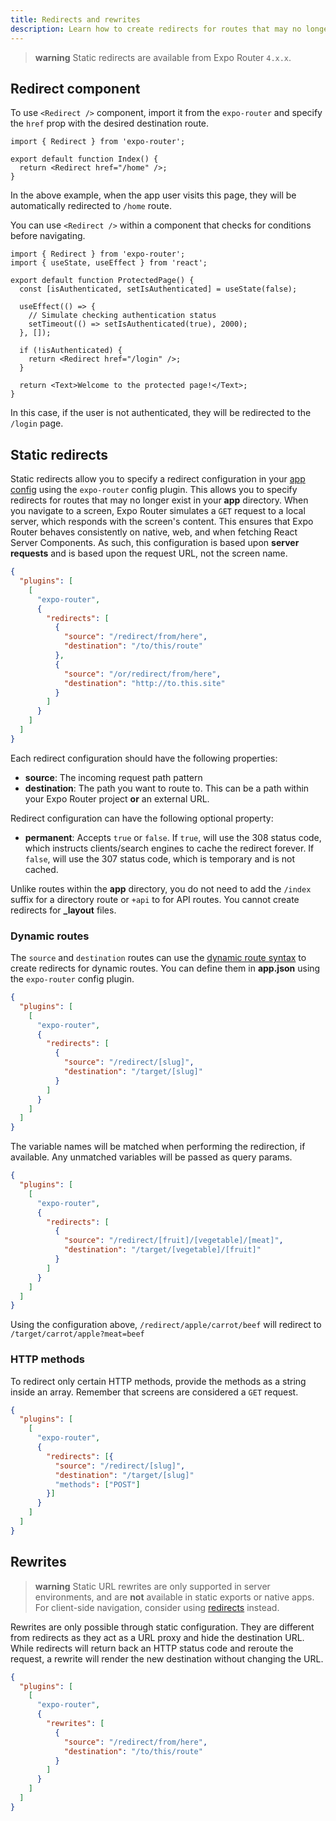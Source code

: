 ```yaml
---
title: Redirects and rewrites
description: Learn how to create redirects for routes that may no longer exist.
---
```


> **warning** Static redirects are available from Expo Router `4.x.x`.

## Redirect component

To use `<Redirect />` component, import it from the `expo-router` and specify the `href` prop with the desired destination route.

```tsx
import { Redirect } from 'expo-router';

export default function Index() {
  return <Redirect href="/home" />;
}
```

In the above example, when the app user visits this page, they will be automatically redirected to `/home` route.

You can use `<Redirect />` within a component that checks for conditions before navigating.

```tsx
import { Redirect } from 'expo-router';
import { useState, useEffect } from 'react';

export default function ProtectedPage() {
  const [isAuthenticated, setIsAuthenticated] = useState(false);

  useEffect(() => {
    // Simulate checking authentication status
    setTimeout(() => setIsAuthenticated(true), 2000);
  }, []);

  if (!isAuthenticated) {
    return <Redirect href="/login" />;
  }

  return <Text>Welcome to the protected page!</Text>;
}
```

In this case, if the user is not authenticated, they will be redirected to the `/login` page.

## Static redirects

Static redirects allow you to specify a redirect configuration in your [app config](/workflow/configuration/) using the `expo-router` config plugin. This allows you to specify redirects for routes that may no longer exist in your **app** directory. When you navigate to a screen, Expo Router simulates a `GET` request to a local server, which responds with the screen's content. This ensures that Expo Router behaves consistently on native, web, and when fetching React Server Components. As such, this configuration is based upon **server requests** and is based upon the request URL, not the screen name.

```json app.json
{
  "plugins": [
    [
      "expo-router",
      {
        "redirects": [
          {
            "source": "/redirect/from/here",
            "destination": "/to/this/route"
          },
          {
            "source": "/or/redirect/from/here",
            "destination": "http://to.this.site"
          }
        ]
      }
    ]
  ]
}
```

Each redirect configuration should have the following properties:

- **source**: The incoming request path pattern
- **destination**: The path you want to route to. This can be a path within your Expo Router project **or** an external URL.

Redirect configuration can have the following optional property:

- **permanent**: Accepts `true` or `false`. If `true`, will use the 308 status code, which instructs clients/search engines to cache the redirect forever. If `false`, will use the 307 status code, which is temporary and is not cached.

Unlike routes within the **app** directory, you do not need to add the `/index` suffix for a directory route or `+api` to for API routes. You cannot create redirects for **\_layout** files.

### Dynamic routes

The `source` and `destination` routes can use the [dynamic route syntax](/develop/dynamic-routes/) to create redirects for dynamic routes. You can define them in **app.json** using the `expo-router` config plugin.

```json app.json
{
  "plugins": [
    [
      "expo-router",
      {
        "redirects": [
          {
            "source": "/redirect/[slug]",
            "destination": "/target/[slug]"
          }
        ]
      }
    ]
  ]
}
```

The variable names will be matched when performing the redirection, if available. Any unmatched variables will be passed as query params.

```json app.json
{
  "plugins": [
    [
      "expo-router",
      {
        "redirects": [
          {
            "source": "/redirect/[fruit]/[vegetable]/[meat]",
            "destination": "/target/[vegetable]/[fruit]"
          }
        ]
      }
    ]
  ]
}
```

Using the configuration above, `/redirect/apple/carrot/beef` will redirect to `/target/carrot/apple?meat=beef`

### HTTP methods

To redirect only certain HTTP methods, provide the methods as a string inside an array. Remember that screens are considered a `GET` request.

```json app.json
{
  "plugins": [
    [
      "expo-router",
      {
        "redirects": [{
          "source": "/redirect/[slug]",
          "destination": "/target/[slug]"
          "methods": ["POST"]
        }]
      }
    ]
  ]
}
```

## Rewrites

> **warning** Static URL rewrites are only supported in server environments,
> and are **not** available in static exports or native apps. For client-side
> navigation, consider using [redirects](#redirect-component) instead.

Rewrites are only possible through static configuration. They are different from redirects as they act as a URL proxy and hide the destination URL. While redirects will return back an HTTP status code and reroute the request, a rewrite will render the new destination without changing the URL.

```json app.json
{
  "plugins": [
    [
      "expo-router",
      {
        "rewrites": [
          {
            "source": "/redirect/from/here",
            "destination": "/to/this/route"
          }
        ]
      }
    ]
  ]
}
```
